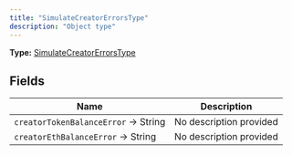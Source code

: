 ```yaml
---
title: "SimulateCreatorErrorsType"
description: "Object type"
---
```


**Type:** [SimulateCreatorErrorsType](/api-reference/types/simulatecreatorerrorstype)

## Fields

| Name | Description |
|------|-------------|
| `creatorTokenBalanceError` → String | No description provided |
| `creatorEthBalanceError` → String | No description provided |

